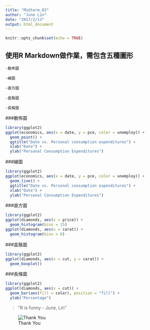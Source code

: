 ```yaml
---
title: "Midterm_03"
author: "June Lin"
date: "2017/2/13"
output: html_document
---
```


```r
knitr::opts_chunk$set(echo = TRUE)
```

## 使用R Markdown做作業，需包含**五種**圖形

    -散佈圖

    -線圖

    -直方圖

    -盒鬚圖

    -長條圖

###散佈圖

```r
library(ggplot2)
ggplot(economics, aes(x = date, y = pce, color = unemploy)) +
  geom_point() + 
  ggtitle("Date vs. Personal consumption expenditures") +
  xlab("Date") + 
  ylab("Personal Consumption Expenditures")
```    

###線圖

```r
library(ggplot2)
ggplot(economics, aes(x = date, y = pce, color = unemploy)) +
  geom_line() + 
  ggtitle("Date vs. Personal consumption expenditures") +
  xlab("Date") + 
  ylab("Personal Consumption Expenditures")
```    

###直方圖

```r
library(ggplot2)
ggplot(diamonds, aes(x = price)) +
  geom_histogram(bins = 15)
ggplot(diamonds, aes(x = carat)) +
  geom_histogram(bins = 8)
```    

###盒鬚圖

```r
library(ggplot2)
ggplot(diamonds, aes(x = cut, y = carat)) +
  geom_boxplot()
```    

###長條圖

```r
library(ggplot2)
ggplot(diamonds, aes(x = cut)) +
  geom_bar(aes(fill = color), position = "fill") + 
  ylab("Percentage")
```    

> "R is funny - June, Lin"

![Thank You](thank_you.jpg)

